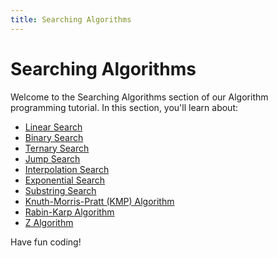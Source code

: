 ```yaml
---
title: Searching Algorithms
---
```


# Searching Algorithms

Welcome to the Searching Algorithms section of our Algorithm programming tutorial. In this section, you'll learn about:

- [Linear Search](./0-linear-search.mdx)
- [Binary Search](./1-binary-search.mdx)
- [Ternary Search](./2-ternary-search.mdx)
- [Jump Search](./3-jump-search.mdx)
- [Interpolation Search](./4-interpolation-search.mdx)
- [Exponential Search](./5-exponential-search.mdx)
- [Substring Search](./6-substring-search.mdx)
- [Knuth-Morris-Pratt (KMP) Algorithm](./7-kmp-algorithm.mdx)
- [Rabin-Karp Algorithm](./8-rabin-karp-algorithm.mdx)
- [Z Algorithm](./9-z-algorithm.mdx)

Have fun coding!